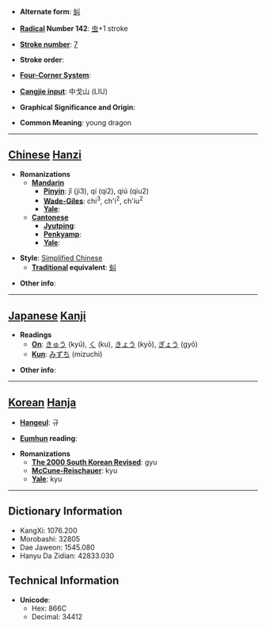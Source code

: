 * '''Alternate form''': [[虯]]

* '''[[Wiktionary:Chinese radical index| Radical]] Number 142''': [[Wiktionary:Chinese radical index 虫|虫]]+1 stroke

* '''[[Wiktionary:Chinese total strokes index|Stroke number]]''': [[Wiktionary:Chinese total strokes index 7|7]]

* '''Stroke order''': 

* '''[[Wiktionary:Chinese four corner index|Four-Corner System]]''': 

* '''[[Wiktionary:Chinese Cangjie index|Cangjie input]]''': 中戈山 (LIU)

* '''Graphical Significance and Origin''': 

* '''Common Meaning''': young dragon

----

== [[Chinese]] [[Hanzi]] ==

* '''Romanizations'''
** '''[[Mandarin]]'''
*** '''[[Pinyin]]''': jǐ (ji3), qí (qi2), qiú (qiu2)
*** '''[[Wade-Giles]]''': chi<sup>3</sup>, ch'i<sup>2</sup>, ch'iu<sup>2</sup>
*** '''[[Yale]]''': 
** '''[[Cantonese]]'''
*** '''[[Jyutping]]''':
*** '''[[Penkyamp]]''': 
*** '''[[Yale]]''': 

* '''Style''': [[Simplified Chinese]] 
** '''[[Traditional Chinese|Traditional]] equivalent''': [[虯]]

* '''Other info''': 

----

== [[Japanese]] [[Kanji]] ==

* '''Readings'''
** '''[[On]]''': [[きゅう]] (kyū), [[く]] (ku), [[きょう]] (kyō), [[ぎょう]] (gyō)
** '''[[Kun]]''': [[みずち]] (mizuchi)

* '''Other info''':  

----

== [[Korean]] [[Hanja]] ==

* '''[[Hangeul]]''': 규

* '''[[Eumhun]] reading''': 

* '''Romanizations'''
** '''[[The 2000 South Korean Revised Romanization|The 2000 South Korean Revised]]''': gyu
** '''[[McCune-Reischauer]]''': kyu
** '''[[Yale]]''': kyu

----

== Dictionary Information ==

* KangXi: 1076.200
* Morobashi: 32805
* Dae Jaweon: 1545.080
* Hanyu Da Zidian: 42833.030

== Technical Information ==

* '''Unicode''':
** Hex: 866C
** Decimal: 34412